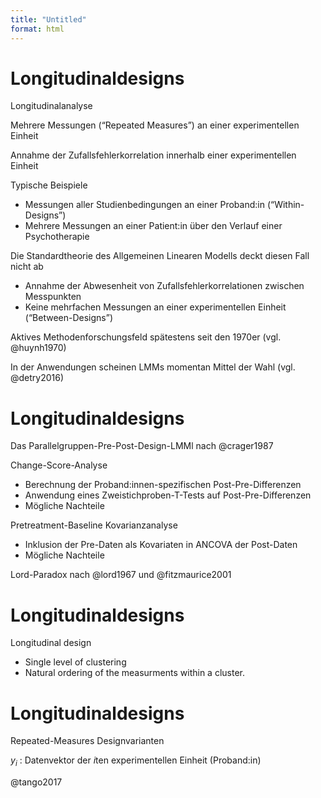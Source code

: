 ```yaml
---
title: "Untitled"
format: html
---
```


# Longitudinaldesigns
\setstretch{1.8}
Longitudinalanalyse

\small

Mehrere Messungen ("Repeated Measures") an einer experimentellen Einheit

Annahme der Zufallsfehlerkorrelation innerhalb einer experimentellen Einheit

Typische Beispiele

* Messungen aller Studienbedingungen an einer Proband:in ("Within-Designs")
* Mehrere Messungen an einer Patient:in über den Verlauf einer Psychotherapie

Die Standardtheorie des Allgemeinen Linearen Modells deckt diesen Fall nicht ab

* Annahme der Abwesenheit von Zufallsfehlerkorrelationen zwischen Messpunkten
* Keine mehrfachen Messungen an einer experimentellen Einheit ("Between-Designs")

Aktives Methodenforschungsfeld spätestens seit den 1970er (vgl. @huynh1970)

In der Anwendungen scheinen LMMs momentan Mittel der Wahl (vgl. @detry2016)


# Longitudinaldesigns
\small 

Das Parallelgruppen-Pre-Post-Design-LMMl nach @crager1987 

Change-Score-Analyse
    
* Berechnung der Proband:innen-spezifischen Post-Pre-Differenzen
* Anwendung eines Zweistichproben-T-Tests auf Post-Pre-Differenzen
* Mögliche Nachteile

Pretreatment-Baseline Kovarianzanalyse

* Inklusion der Pre-Daten als Kovariaten in ANCOVA der Post-Daten 
* Mögliche Nachteile

Lord-Paradox nach @lord1967 und @fitzmaurice2001 
 

# Longitudinaldesigns

Longitudinal design

* Single level of clustering
* Natural ordering of the measurments within a cluster.

# Longitudinaldesigns

Repeated-Measures Designvarianten
\vspace{2mm}
\small

$y_i$ : Datenvektor der $i$ten experimentellen Einheit (Proband:in)
\vspace{-2mm}
\center

\flushright
\footnotesize
@tango2017 